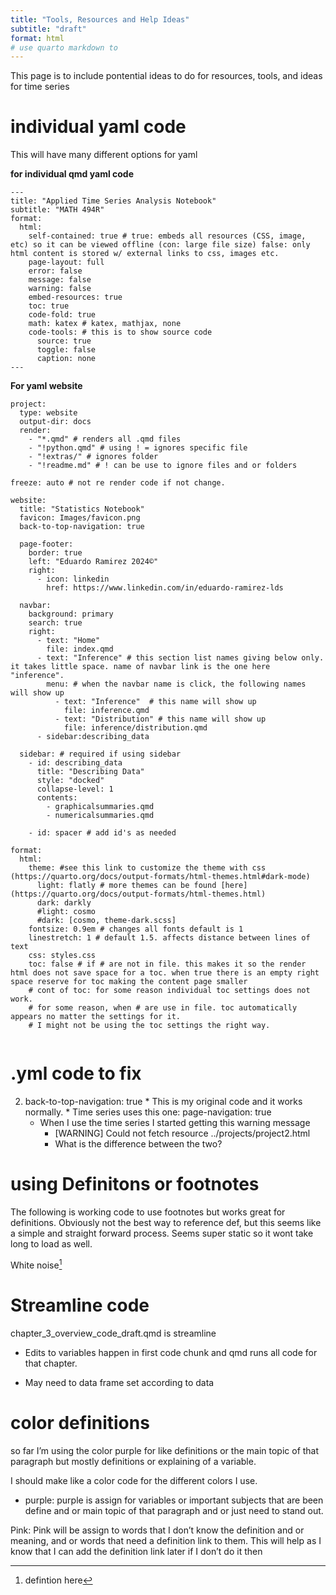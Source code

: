 ```yaml
---
title: "Tools, Resources and Help Ideas"
subtitle: "draft"
format: html
# use quarto markdown to 
---
```



This page is to include pontential ideas to do for resources, tools, and ideas for time series


# individual yaml code

This will have many different options for yaml


**for individual qmd yaml code**

```
---
title: "Applied Time Series Analysis Notebook"
subtitle: "MATH 494R"
format: 
  html:
    self-contained: true # true: embeds all resources (CSS, image, etc) so it can be viewed offline (con: large file size) false: only html content is stored w/ external links to css, images etc. 
    page-layout: full
    error: false
    message: false
    warning: false
    embed-resources: true
    toc: true
    code-fold: true
    math: katex # katex, mathjax, none
    code-tools: # this is to show source code
      source: true 
      toggle: false
      caption: none
---

```

**For yaml website**

```
project: 
  type: website
  output-dir: docs 
  render:
    - "*.qmd" # renders all .qmd files
    - "!python.qmd" # using ! = ignores specific file
    - "!extras/" # ignores folder
    - "!readme.md" # ! can be use to ignore files and or folders

freeze: auto # not re render code if not change. 

website:
  title: "Statistics Notebook"
  favicon: Images/favicon.png
  back-to-top-navigation: true

  page-footer:
    border: true
    left: "Eduardo Ramirez 2024©"
    right:
      - icon: linkedin
        href: https://www.linkedin.com/in/eduardo-ramirez-lds

  navbar:
    background: primary
    search: true
    right:
      - text: "Home"
        file: index.qmd
      - text: "Inference" # this section list names giving below only. it takes little space. name of navbar link is the one here "inference". 
        menu: # when the navbar name is click, the following names will show up
          - text: "Inference"  # this name will show up
            file: inference.qmd
          - text: "Distribution" # this name will show up
            file: inference/distribution.qmd
      - sidebar:describing_data

  sidebar: # required if using sidebar
    - id: describing_data 
      title: "Describing Data"
      style: "docked"
      collapse-level: 1
      contents:
        - graphicalsummaries.qmd
        - numericalsummaries.qmd

    - id: spacer # add id's as needed

format:  
  html:
    theme: #see this link to customize the theme with css (https://quarto.org/docs/output-formats/html-themes.html#dark-mode)
      light: flatly # more themes can be found [here](https://quarto.org/docs/output-formats/html-themes.html)
      dark: darkly
      #light: cosmo
      #dark: [cosmo, theme-dark.scss]
    fontsize: 0.9em # changes all fonts default is 1
    linestretch: 1 # default 1.5. affects distance between lines of text 
    css: styles.css
    toc: false # if # are not in file. this makes it so the render html does not save space for a toc. when true there is an empty right space reserve for toc making the content page smaller
    # cont of toc: for some reason individual toc settings does not work.
    # for some reason, when # are use in file. toc automatically appears no matter the settings for it. 
    # I might not be using the toc settings the right way. 


```




# .yml code to fix

2.   back-to-top-navigation: true 
    * This is my original code and it works normally.
    * Time series uses this one: page-navigation: true 
      * When I use the time series I started getting this warning message
        * [WARNING] Could not fetch resource ../projects/project2.html
        * What is the difference between the two?
        

# using Definitons or footnotes

 The following is working code to use footnotes but works great for definitions. Obviously not the best way to reference def, but this seems like a simple and straight forward process. Seems super static so it wont take long to load as well.

White noise[^1]

[^1]: defintion here


# Streamline code

chapter_3_overview_code_draft.qmd is streamline

- Edits to variables happen in first code chunk and qmd runs all code for that chapter.

- May need to data frame set according to data


# color definitions 

so far I'm using the color purple for like definitions or the main topic of that paragraph but mostly definitions or explaining of a variable. 


I should make like a color code for the different colors I use.

- purple: purple is assign for variables or important subjects that are been define and or main topic of that paragraph and or just need to stand out. 

Pink: Pink will be assign to words that I don't know the definition and or meaning, and or words that need a definition link to them. This will help as I know that I can add the definition link later if I don't do it then







